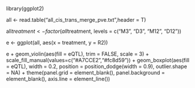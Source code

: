 library(ggplot2)

all <- read.table("all_cis_trans_merge_pve.txt",header = T)

all$treatment <- factor(all$treatment, levels = c("M3", "D3", "M12", "D12"))

e <- ggplot(all, aes(x = treatment, y = R2))

e + geom_violin(aes(fill = eQTL), trim = FALSE, scale = 3) + scale_fill_manual(values=c("#A7CCE2","#fc8d59")) + geom_boxplot(aes(fill = eQTL), width = 0.2, position = position_dodge(width = 0.9), outlier.shape = NA) + theme(panel.grid = element_blank(), panel.background = element_blank(), axis.line = element_line())
